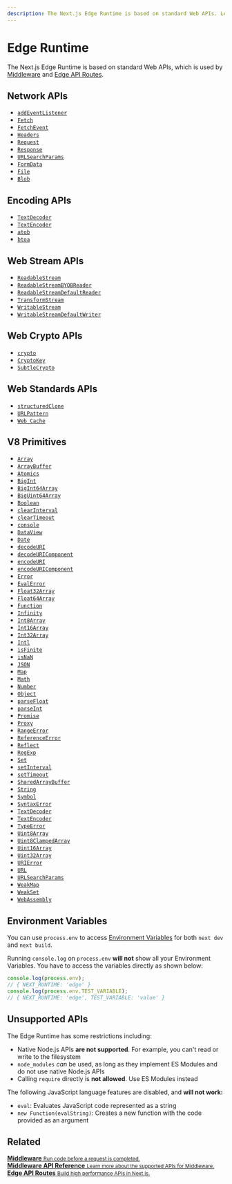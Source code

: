 ```yaml
---
description: The Next.js Edge Runtime is based on standard Web APIs. Learn more about the supported APIs available.
---
```


# Edge Runtime

The Next.js Edge Runtime is based on standard Web APIs, which is used by [Middleware](/docs/middleware.md) and [Edge API Routes](/docs/api-routes/edge-api-routes.md).

## Network APIs

- [`addEventListener`](https://developer.mozilla.org/en-US/docs/Web/API/EventTarget/addEventListener)
- [`Fetch`](https://developer.mozilla.org/en-US/docs/Web/API/Fetch_API)
- [`FetchEvent`](https://developer.mozilla.org/en-US/docs/Web/API/FetchEvent)
- [`Headers`](https://developer.mozilla.org/en-US/docs/Web/API/Headers)
- [`Request`](https://developer.mozilla.org/en-US/docs/Web/API/Request)
- [`Response`](https://developer.mozilla.org/en-US/docs/Web/API/Response)
- [`URLSearchParams`](https://developer.mozilla.org/en-US/docs/Web/API/URLSearchParams)
- [`FormData`](https://developer.mozilla.org/en-US/docs/Web/API/FormData)
- [`File`](https://developer.mozilla.org/en-US/docs/Web/API/File)
- [`Blob`](https://developer.mozilla.org/en-US/docs/Web/API/Blob)

## Encoding APIs

- [`TextDecoder`](https://developer.mozilla.org/en-US/docs/Web/API/TextDecoder)
- [`TextEncoder`](https://developer.mozilla.org/en-US/docs/Web/API/TextEncoder)
- [`atob`](https://developer.mozilla.org/en-US/docs/Web/API/WindowBase64/atob)
- [`btoa`](https://developer.mozilla.org/en-US/docs/Web/API/WindowBase64/btoa)

## Web Stream APIs

- [`ReadableStream`](https://developer.mozilla.org/en-US/docs/Web/API/ReadableStream)
- [`ReadableStreamBYOBReader`](https://developer.mozilla.org/en-US/docs/Web/API/ReadableStreamBYOBReader)
- [`ReadableStreamDefaultReader`](https://developer.mozilla.org/en-US/docs/Web/API/ReadableStreamDefaultReader)
- [`TransformStream`](https://developer.mozilla.org/en-US/docs/Web/API/TransformStream)
- [`WritableStream`](https://developer.mozilla.org/en-US/docs/Web/API/WritableStream)
- [`WritableStreamDefaultWriter`](https://developer.mozilla.org/en-US/docs/Web/API/WritableStreamDefaultWriter)

## Web Crypto APIs

- [`crypto`](https://developer.mozilla.org/en-US/docs/Web/API/Web_Crypto_API)
- [`CryptoKey`](https://developer.mozilla.org/en-US/docs/Web/API/CryptoKey)
- [`SubtleCrypto`](https://developer.mozilla.org/en-US/docs/Web/API/SubtleCrypto)

## Web Standards APIs

- [`structuredClone`](https://developer.mozilla.org/en-US/docs/Web/API/Web_Workers_API/Structured_clone_algorithm)
- [`URLPattern`](https://developer.mozilla.org/en-US/docs/Web/API/URLPattern)
- [`Web Cache`](https://developer.mozilla.org/en-US/docs/Web/API/Cache)

## V8 Primitives

- [`Array`](https://developer.mozilla.org/en-US/docs/Web/JavaScript/Reference/Global_Objects/Array)
- [`ArrayBuffer`](https://developer.mozilla.org/en-US/docs/Web/JavaScript/Reference/Global_Objects/ArrayBuffer)
- [`Atomics`](https://developer.mozilla.org/en-US/docs/Web/JavaScript/Reference/Global_Objects/Atomics)
- [`BigInt`](https://developer.mozilla.org/en-US/docs/Web/JavaScript/Reference/Global_Objects/BigInt)
- [`BigInt64Array`](https://developer.mozilla.org/en-US/docs/Web/JavaScript/Reference/Global_Objects/BigInt64Array)
- [`BigUint64Array`](https://developer.mozilla.org/en-US/docs/Web/JavaScript/Reference/Global_Objects/BigUint64Array)
- [`Boolean`](https://developer.mozilla.org/en-US/docs/Web/JavaScript/Reference/Global_Objects/Boolean)
- [`clearInterval`](https://developer.mozilla.org/en-US/docs/Web/API/WindowTimers/clearInterval)
- [`clearTimeout`](https://developer.mozilla.org/en-US/docs/Web/API/WindowTimers/clearTimeout)
- [`console`](https://developer.mozilla.org/en-US/docs/Web/API/Console)
- [`DataView`](https://developer.mozilla.org/en-US/docs/Web/JavaScript/Reference/Global_Objects/DataView)
- [`Date`](https://developer.mozilla.org/en-US/docs/Web/JavaScript/Reference/Global_Objects/Date)
- [`decodeURI`](https://developer.mozilla.org/en-US/docs/Web/JavaScript/Reference/Global_Objects/decodeURI)
- [`decodeURIComponent`](https://developer.mozilla.org/en-US/docs/Web/JavaScript/Reference/Global_Objects/decodeURIComponent)
- [`encodeURI`](https://developer.mozilla.org/en-US/docs/Web/JavaScript/Reference/Global_Objects/encodeURI)
- [`encodeURIComponent`](https://developer.mozilla.org/en-US/docs/Web/JavaScript/Reference/Global_Objects/encodeURIComponent)
- [`Error`](https://developer.mozilla.org/en-US/docs/Web/JavaScript/Reference/Global_Objects/Error)
- [`EvalError`](https://developer.mozilla.org/en-US/docs/Web/JavaScript/Reference/Global_Objects/EvalError)
- [`Float32Array`](https://developer.mozilla.org/en-US/docs/Web/JavaScript/Reference/Global_Objects/Float32Array)
- [`Float64Array`](https://developer.mozilla.org/en-US/docs/Web/JavaScript/Reference/Global_Objects/Float64Array)
- [`Function`](https://developer.mozilla.org/en-US/docs/Web/JavaScript/Reference/Global_Objects/Function)
- [`Infinity`](https://developer.mozilla.org/en-US/docs/Web/JavaScript/Reference/Global_Objects/Infinity)
- [`Int8Array`](https://developer.mozilla.org/en-US/docs/Web/JavaScript/Reference/Global_Objects/Int8Array)
- [`Int16Array`](https://developer.mozilla.org/en-US/docs/Web/JavaScript/Reference/Global_Objects/Int16Array)
- [`Int32Array`](https://developer.mozilla.org/en-US/docs/Web/JavaScript/Reference/Global_Objects/Int32Array)
- [`Intl`](https://developer.mozilla.org/en-US/docs/Web/JavaScript/Reference/Global_Objects/Intl)
- [`isFinite`](https://developer.mozilla.org/en-US/docs/Web/JavaScript/Reference/Global_Objects/isFinite)
- [`isNaN`](https://developer.mozilla.org/en-US/docs/Web/JavaScript/Reference/Global_Objects/isNaN)
- [`JSON`](https://developer.mozilla.org/en-US/docs/Web/JavaScript/Reference/Global_Objects/JSON)
- [`Map`](https://developer.mozilla.org/en-US/docs/Web/JavaScript/Reference/Global_Objects/Map)
- [`Math`](https://developer.mozilla.org/en-US/docs/Web/JavaScript/Reference/Global_Objects/Math)
- [`Number`](https://developer.mozilla.org/en-US/docs/Web/JavaScript/Reference/Global_Objects/Number)
- [`Object`](https://developer.mozilla.org/en-US/docs/Web/JavaScript/Reference/Global_Objects/Object)
- [`parseFloat`](https://developer.mozilla.org/en-US/docs/Web/JavaScript/Reference/Global_Objects/parseFloat)
- [`parseInt`](https://developer.mozilla.org/en-US/docs/Web/JavaScript/Reference/Global_Objects/parseInt)
- [`Promise`](https://developer.mozilla.org/en-US/docs/Web/JavaScript/Reference/Global_Objects/Promise)
- [`Proxy`](https://developer.mozilla.org/en-US/docs/Web/JavaScript/Reference/Global_Objects/Proxy)
- [`RangeError`](https://developer.mozilla.org/en-US/docs/Web/JavaScript/Reference/Global_Objects/RangeError)
- [`ReferenceError`](https://developer.mozilla.org/en-US/docs/Web/JavaScript/Reference/Global_Objects/ReferenceError)
- [`Reflect`](https://developer.mozilla.org/en-US/docs/Web/JavaScript/Reference/Global_Objects/Reflect)
- [`RegExp`](https://developer.mozilla.org/en-US/docs/Web/JavaScript/Reference/Global_Objects/RegExp)
- [`Set`](https://developer.mozilla.org/en-US/docs/Web/JavaScript/Reference/Global_Objects/Set)
- [`setInterval`](https://developer.mozilla.org/en-US/docs/Web/API/WindowTimers/setInterval)
- [`setTimeout`](https://developer.mozilla.org/en-US/docs/Web/API/WindowTimers/setTimeout)
- [`SharedArrayBuffer`](https://developer.mozilla.org/en-US/docs/Web/JavaScript/Reference/Global_Objects/SharedArrayBuffer)
- [`String`](https://developer.mozilla.org/en-US/docs/Web/JavaScript/Reference/Global_Objects/String)
- [`Symbol`](https://developer.mozilla.org/en-US/docs/Web/JavaScript/Reference/Global_Objects/Symbol)
- [`SyntaxError`](https://developer.mozilla.org/en-US/docs/Web/JavaScript/Reference/Global_Objects/SyntaxError)
- [`TextDecoder`](https://developer.mozilla.org/en-US/docs/Web/API/TextDecoder)
- [`TextEncoder`](https://developer.mozilla.org/en-US/docs/Web/API/TextEncoder)
- [`TypeError`](https://developer.mozilla.org/en-US/docs/Web/JavaScript/Reference/Global_Objects/TypeError)
- [`Uint8Array`](https://developer.mozilla.org/en-US/docs/Web/JavaScript/Reference/Global_Objects/Uint8Array)
- [`Uint8ClampedArray`](https://developer.mozilla.org/en-US/docs/Web/JavaScript/Reference/Global_Objects/Uint8ClampedArray)
- [`Uint16Array`](https://developer.mozilla.org/en-US/docs/Web/JavaScript/Reference/Global_Objects/Uint16Array)
- [`Uint32Array`](https://developer.mozilla.org/en-US/docs/Web/JavaScript/Reference/Global_Objects/Uint32Array)
- [`URIError`](https://developer.mozilla.org/en-US/docs/Web/JavaScript/Reference/Global_Objects/URIError)
- [`URL`](https://developer.mozilla.org/en-US/docs/Web/API/URL)
- [`URLSearchParams`](https://developer.mozilla.org/en-US/docs/Web/API/URLSearchParams)
- [`WeakMap`](https://developer.mozilla.org/en-US/docs/Web/JavaScript/Reference/Global_Objects/WeakMap)
- [`WeakSet`](https://developer.mozilla.org/en-US/docs/Web/JavaScript/Reference/Global_Objects/WeakSet)
- [`WebAssembly`](https://developer.mozilla.org/en-US/docs/Web/JavaScript/Reference/Global_Objects/WebAssembly)

## Environment Variables

You can use `process.env` to access [Environment Variables](/docs/basic-features/environment-variables.md) for both `next dev` and `next build`.

Running `console.log` on `process.env` **will not** show all your Environment Variables. You have to access the variables directly as shown below:

```javascript
console.log(process.env);
// { NEXT_RUNTIME: 'edge' }
console.log(process.env.TEST_VARIABLE);
// { NEXT_RUNTIME: 'edge', TEST_VARIABLE: 'value' }
```

## Unsupported APIs

The Edge Runtime has some restrictions including:

- Native Node.js APIs **are not supported**. For example, you can't read or write to the filesystem
- `node_modules` _can_ be used, as long as they implement ES Modules and do not use native Node.js APIs
- Calling `require` directly is **not allowed**. Use ES Modules instead

The following JavaScript language features are disabled, and **will not work:**

- `eval`: Evaluates JavaScript code represented as a string
- `new Function(evalString)`: Creates a new function with the code provided as an argument

## Related

<div className="card">
  <a href="/docs/advanced-features/middleware.md">
    <b>Middleware</b>
    <small>Run code before a request is completed.</small>
  </a>
</div>

<div className="card">
  <a href="/docs/api-reference/next/server.md">
    <b>Middleware API Reference</b>
    <small>Learn more about the supported APIs for Middleware.</small>
  </a>
</div>

<div className="card">
  <a href="/docs/api-routes/edge-api-routes.md">
    <b>Edge API Routes</b>
    <small>Build high performance APIs in Next.js. </small>
  </a>
</div>

